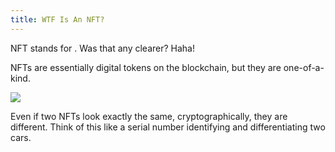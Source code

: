 ```yaml
---
title: WTF Is An NFT?
---
```


NFT stands for <Nutshell children="Non Fungible Token" glossaryEntry="content/glossary/nft.mdx" />. Was that any clearer? Haha!

NFTs are essentially digital tokens on the blockchain, but they are one-of-a-kind.

![](/assets/7.jpg)

Even if two NFTs look exactly the same, cryptographically, they are different. Think of this like a serial number identifying and differentiating two cars.

